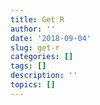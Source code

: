 ```yaml
---
title: Get R
author: ''
date: '2018-09-04'
slug: get-r
categories: []
tags: []
description: ''
topics: []
---
```


